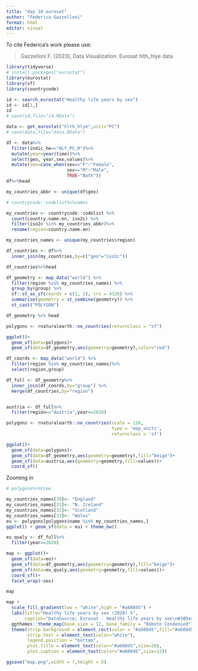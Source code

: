 ```yaml
---
title: "day 18 eurosat"
author: "Federica Gazzelloni"
format: html
editor: visual
---
```


To cite Federica's work please use:

> Gazzelloni F. (2023), Data Visualization: Eurosat hlth_hlye data

```r
library(tidyverse)
# install.packages("eurostat")
library(eurostat)
library(sf)
library(countrycode)
```

```r
id <- search_eurostat("Healthy life years by sex")
id <- id[1,]
id
# save(id,file="id.RData")
```

```r
data <- get_eurostat("hlth_hlye",unit="PC")
# save(data,file="data.RData")
```

```r
df <- data%>%
  filter(indic_he=="HLY_PC_0")%>%
  mutate(year=year(time))%>%
  select(geo, year,sex,values)%>%
  mutate(sex=case_when(sex=="F"~"Female",
                       sex=="M"~"Male",
                       TRUE~"Both"))
df%>%head
```

```r
my_countries_abbr <- unique(df$geo)
```

```r
# countrycode::codelist%>%names

my_countries <- countrycode::codelist %>%
  count(country.name.en, iso2c) %>%
  filter(iso2c %in% my_countries_abbr)%>%
  rename(region=country.name.en)

my_countries_names <- unique(my_countries$region)
```

```r
df_countries <- df%>%
  inner_join(my_countries,by=c("geo"="iso2c"))

df_countries%>%head
```

```r
df_geometry <- map_data("world") %>%
  filter(region %in% my_countries_names) %>%
  group_by(group) %>%
  sf::st_as_sf(coords = c(1, 2), crs = 4326) %>%
  summarise(geometry = st_combine(geometry)) %>%
  st_cast("POLYGON") 

df_geometry %>% head
```

```r
polygons <- rnaturalearth::ne_countries(returnclass = "sf")

ggplot()+
  geom_sf(data=polygons)+
  geom_sf(data=df_geometry,aes(geometry=geometry),color="red")
```

```r
df_coords <- map_data("world") %>%
  filter(region %in% my_countries_names)%>%
  select(region,group)

df_full <- df_geometry%>%
  inner_join(df_coords,by="group") %>% 
  merge(df_countries,by="region")


austria <- df_full%>%
  filter(region=="Austria",year==2020)
```

```r
polygons <- rnaturalearth::ne_countries(scale = 110, 
                                        type = 'map_units',
                                        returnclass = 'sf')

ggplot()+
  geom_sf(data=polygons)+
  geom_sf(data=df_geometry,aes(geometry=geometry),fill="beige")+
  geom_sf(data=austria,aes(geometry=geometry,fill=values))+
  coord_sf()
```

Zooming in

```r
# polygons%>%View

my_countries_names[30]<- "England"
my_countries_names[31]<- "N. Ireland"
my_countries_names[32]<- "Scotland"
my_countries_names[33]<- "Wales"
eu <- polygons[polygons$name %in% my_countries_names,]
ggplot() + geom_sf(data = eu) + theme_bw()
```

```r
eu_qualy <- df_full%>%
  filter(year==2020)
```

```r
map <- ggplot()+
  geom_sf(data=eu)+
  geom_sf(data=df_geometry,aes(geometry=geometry),fill="beige")+
  geom_sf(data=eu_qualy,aes(geometry=geometry,fill=values))+
  coord_sf()+
  facet_wrap(~sex)

map
```

```r
map +
  scale_fill_gradient(low = "white",high = "#a60845") +
  labs(title="Healthy life years by sex (2020) %",
       caption="DataSource: Eurosat - Healthy life years by sex\n#30DayChartChallenge day18 Eurosat | DataViz: Federica Gazzelloni") +
  ggthemes::theme_map(base_size = 12, base_family = "Roboto Condensed")+
  theme(strip.background = element_rect(color = "#a60845",fill="#a60845"),
        strip.text = element_text(color="white"),
        legend.position = "bottom",
        plot.title = element_text(color="#a60845",size=20),
        plot.caption = element_text(color="#a60845",size=12))
```

```r
ggsave("map.png",width = 7,height = 5)
```

